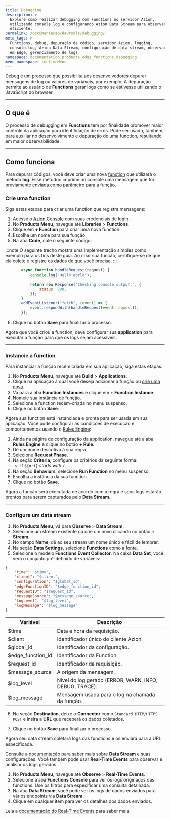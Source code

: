 ```yaml
---
title: Debugging
description: >-
  Explore como realizar debugging com Functions no servidor Azion,
  utilizando console.log e configurando Azion Data Stream para observabilidade
  eficiente.
permalink: /documentacao/devtools/debugging/
meta_tags: >-
  Functions, debug, depuração de código, servidor Azion, logging,
  console.log, Azion Data Stream, configuração de data stream, observabilidade
  em Edge, gerenciamento de logs
namespace: documentation_products_edge_functions_debugging
menu_namespace: runtimeMenu
---
```


Debug é um processo que possibilita aos desenvolvedores depurar mensagens de log ou valores de variáveis, por exemplo. A depuração permite ao usuário de **Functions** gerar logs como se estivesse utilizando o JavaScript do browser.

---

## O que é

O processo de debugging em **Functions** tem por finalidade promover maior controle da aplicação para identificação de erros. Pode ser usado, também, para auxiliar no desenvolvimento e depuração de uma function, resultando em maior observabilidade.

---

## Como funciona

Para depurar códigos, você deve criar uma nova [function](/pt-br/documentacao/produtos/build/applications/functions/) que utilizará o método **log**. Esse métodoo imprime no console uma mensagem que foi previamente enviada como parâmetro para a função.

### Crie uma function

Siga estas etapas para criar uma function que registra mensagens:

1. Acesse o [Azion Console](https://console.azion.com/) com suas credenciais de login.
2. No **Products Menu**, navegue até **Libraries** > **Functions**.
3. Clique em **+ Function** para criar uma nova function.
4. Escolha um nome para sua função.
5. Na aba **Code**, cole o seguinte código:

:::note
O seguinte trecho mostra uma implementação simples como exemplo para os fins deste guia. Ao criar sua função, certifique-se de que ela colete e registre os dados de que você precisa.
:::

```js
       async function handleRequest(request) {
           console.log("Hello World");
    
           return new Response("Checking console output.", {
               status: 200,
           });
       }
       addEventListener("fetch", (event) => {
           event.respondWith(handleRequest(event.request));
       });
```

6. Clique no botão **Save** para finalizar o processo.

Agora que você criou a function, deve configurar sua **application** para executar a função para que os logs sejam acessíveis.

---

### Instancie a function

Para instanciar a função recém criada em sua aplicação, siga estas etapas:

1. No **Products Menu**, navegue até **Build** > **Applications**.
2. Clique na aplicação à qual você deseja adicionar a função ou [crie uma nova](/pt-br/documentacao/produtos/build/edge-application/primeiros-passos/).
3. Vá para a aba **Function Instances** e clique em **+ Function Instance**.
4. Nomeie sua instância de função.
5. Selecione a function recém-criada no menu suspenso.
6. Clique no botão **Save**.

Agora sua function está instanciada e pronta para ser usada em sua aplicação. Você pode configurar as condições de execução e comportamentos usando o [Rules Engine](/pt-br/documentacao/produtos/build/edge-application/rules-engine/):

1. Ainda na página de configuração da application, navegue até a aba **Rules Engine** e clique no botão **+ Rule**.
2. Dê um nome descritivo à sua regra.
3. Selecione **Request Phase**.
4. Na seção **Criteria**, configure os critérios da seguinte forma:
   - If `${uri}` *starts with* `/`
5. Na seção **Behaviors**, selecione **Run Function** no menu suspenso.
6. Escolha a instância da sua function.
7. Clique no botão **Save**.

Agora a função será executada de acordo com a regra e seus logs estarão prontos para serem capturados pelo **Data Stream**.

---

### Configure um data stream

1. No **Products Menu**, vá para **Observe** > **Data Stream**.
2. Selecione um stream existente ou crie um novo clicando no botão **+ Stream**.
3. No campo **Name**, dê ao seu stream um nome único e fácil de lembrar.
4. Na seção **Data Settings**, selecione **Functions** como a fonte.
5. Selecione o modelo **Functions Event Collector**. Na caixa **Data Set**, você verá o conjunto pré-definido de variáveis:

```json
{
	"time": "$time",
	"client": "$client",
	"configuration": "$global_id",
	"edgeFunctionID": "$edge_function_id",
	"requestID": "$request_id",
	"messageSource": "$message_source",
	"logLevel": "$log_level",
	"logMessage": "$log_message"
}
```

| Variável | Descrição |
| --- | --- |
| $time | Data e hora da requisição. |
| $client | Identificador único do cliente Azion. |
| $global_id | Identificador da configuração. |
| $edge_function_id | Identificador da Function. |
| $request_id | Identificador da requisição. |
| $message_source | A origem da mensagem. |
| $log_level | Nível do log gerado (ERROR, WARN, INFO, DEBUG, TRACE). |
| $log_message | Mensagem usada para o log na chamada da função. |

6. Na seção **Destination**, deixe o **Connector** como `Standard HTTP/HTTPS POST` e insira a **URL** que receberá os dados coletados.

7. Clique no botão **Save** para finalizar o processo.

Agora seu data stream coletará logs das functions e os enviará para a URL especificada.

Consulte a [documentação](/pt-br/documentacao/produtos/observe/data-stream/) para saber mais sobre **Data Stream** e suas configurações. Você também pode usar **Real-Time Events** para observar e analisar os logs gerados.

1. No **Products Menu**, navegue até **Observe** > **Real-Time Events**.
2. Selecione a aba **Functions Console** para ver os logs originados das functions. Use os filtros para especificar uma consulta detalhada.
3. Na aba **Data Stream**, você pode ver os logs de dados enviados para vários endpoints via **Data Stream**.
4. Clique em qualquer item para ver os detalhes dos dados enviados.

Leia a [documentação do Real-Time Events](/pt-br/documentacao/produtos/observe/real-time-events/) para saber mais.
